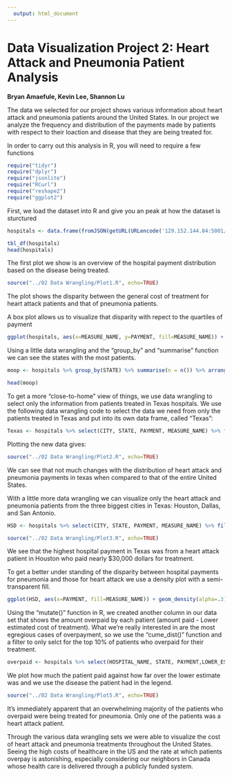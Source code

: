 ```yaml
---
  output: html_document
---
```

  Data Visualization Project 2: Heart Attack and Pneumonia Patient Analysis
===
  **Bryan Amaefule, Kevin Lee, Shannon Lu**
  
  
The data we selected for our project shows various information about heart attack and pneumonia patients around the United States. In our project we analyze the frequency and distribution of the payments made by patients with respect to their loaction and disease that they are being treated for.

In order to carry out this analysis in R, you will need to require a few functions
```r
require("tidyr")
require("dplyr")
require("jsonlite")
require("RCurl")
require("reshape2")
require("ggplot2")
```
  

First, we load the dataset into R and give you an peak at how the dataset is sturctured
```r
hospitals <- data.frame(fromJSON(getURL(URLencode('129.152.144.84:5001/rest/native/?query="select * from hospitalpayments"'),httpheader=c(DB='jdbc:oracle:thin:@129.152.144.84:1521/PDBF15DV.usuniversi01134.oraclecloud.internal', USER='cs329e_ba7433', PASS='orcl_ba7433', MODE='native_mode', MODEL='model', returnDimensions = 'False', returnFor = 'JSON'), verbose = TRUE), ))

tbl_df(hospitals)
head(hospitals)
```

The first plot we show is an overview of the hospital payment distribution based on the disease being treated.
```r
source("../02 Data Wrangling/Plot1.R", echo=TRUE)
```

The plot shows the disparity between the general cost of treatment for heart attack patients and that of pneumonia patients.

A box plot allows us to visualize that disparity with repect to the quartiles of payment
```r
ggplot(hospitals, aes(x=MEASURE_NAME, y=PAYMENT, fill=MEASURE_NAME)) + geom_boxplot() + scale_x_discrete(breaks=NULL) + labs(x=NULL)
```






Using a little data wrangling and the "group_by" and "summarise" function we can see the states with the most patients.
```r
moop <- hospitals %>% group_by(STATE) %>% summarise(n = n()) %>% arrange(desc(n)) %>% tbl_df

head(moop)
```





To get a more "close-to-home" view of things, we use data wrangling to select only the information from patients treated in Texas hospitals. We use the following data wrangling code to select the data we need from only the patients treated in Texas and put into its own data frame, called "Texas": 
```r
Texas <- hospitals %>% select(CITY, STATE, PAYMENT, MEASURE_NAME) %>% filter(STATE == "TX") %>% tbl_df
```

Plotting the new data gives:
```r
source("../02 Data Wrangling/Plot2.R", echo=TRUE)
```

We can see that not much changes with the distribution of heart attack and pneumonia payments in texas when compared to that of the entire United States.






With a little more data wrangling we can visualize only the heart attack and pneumonia patients from the three biggest cities in Texas: Houston, Dallas, and San Antonio. 
```r
HSD <- hospitals %>% select(CITY, STATE, PAYMENT, MEASURE_NAME) %>% filter(STATE == "TX", CITY %in% c("HOUSTON", "SAN ANTONIO", "DALLAS" )) 
```


```r
source("../02 Data Wrangling/Plot3.R", echo=TRUE)
```

We see that the highest hospital payment in Texas was from a heart attack patient in Houston who paid nearly $30,000 dollars for treatment.






To get a better under standing of the disparity between hospital payments for pneumonia and those for heart attack we use a density plot with a semi-transparent fill.
```r
ggplot(HSD, aes(x=PAYMENT, fill=MEASURE_NAME)) + geom_density(alpha=.3)
```






Using the "mutate()" function in R, we created another column in our data set that shows the amount overpaid by each patient (amount paid - Lower estimated cost of treatment). What we're really interested in are the most egregious cases of overpayment, so we use the "cume_dist()" function and a filter to only selct for the top 10% of patients who overpaid for their treatment.
```r
overpaid <- hospitals %>% select(HOSPITAL_NAME, STATE, PAYMENT,LOWER_ESTIMATE, LOCATION, MEASURE_NAME) %>% mutate(Payment_percent = cume_dist(PAYMENT),Overpaid_amt = PAYMENT - LOWER_ESTIMATE) %>% filter(Payment_percent <= 0.1)
```

We plot how much the patient paid against how far over the lower estimate was and we use the disease the patient had in the legend.
```r
source("../02 Data Wrangling/Plot5.R", echo=TRUE)
```

It's immediately apparent that an overwhelming majority of the patients who overpaid were being treated for pneumonia. Only one of the patients was a heart attack patient.

Through the various data wrangling sets we were able to visualize the cost of heart attack and pneumonia treatments throughout the United States. Seeing the high costs of healthcare in the US and the rate at which patients overpay is astonishing, especially considering our neighbors in Canada whose health care is delivered through a publicly funded system.
